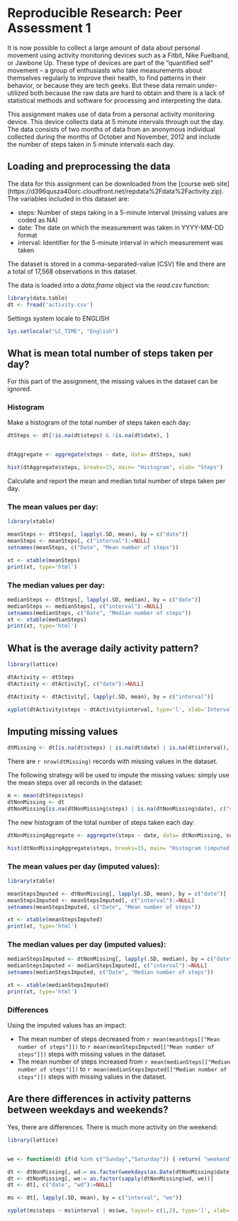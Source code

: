 
# Reproducible Research: Peer Assessment 1

It is now possible to collect a large amount of data about personal movement using activity monitoring devices such as a Fitbit, Nike Fuelband, or Jawbone Up. These type of devices are part of the “quantified self” movement – a group of enthusiasts who take measurements about themselves regularly to improve their health, to find patterns in their behavior, or because they are tech geeks. But these data remain under-utilized both because the raw data are hard to obtain and there is a lack of statistical methods and software for processing and interpreting the data.

This assignment makes use of data from a personal activity monitoring device. This device collects data at 5 minute intervals through out the day. The data consists of two months of data from an anonymous individual collected during the months of October and November, 2012 and include the number of steps taken in 5 minute intervals each day.


## Loading and preprocessing the data

The data for this assignment can be downloaded from the [course web site]
(https://d396qusza40orc.cloudfront.net/repdata%2Fdata%2Factivity.zip). 
The variables included in this dataset are:

* steps: Number of steps taking in a 5-minute interval (missing values are coded as NA)
* date: The date on which the measurement was taken in YYYY-MM-DD format
* interval: Identifier for the 5-minute interval in which measurement was taken

The dataset is stored in a comma-separated-value (CSV) file and there are a total
of 17,568 observations in this dataset. 

The data is loaded into a *data.frame* object via the *read.csv* function:
```{r, echo=TRUE}
library(data.table)
dt <- fread('activity.csv')
```

Settings system locale to ENGLISH 
```{r, echo=TRUE}
Sys.setlocale("LC_TIME", "English")
```

## What is mean total number of steps taken per day?

For this part of the assignment, the missing values in the dataset can be ignored.

### Histogram

Make a histogram of the total number of steps taken each day:

```{r, echo=TRUE}
dtSteps <- dt[!is.na(dt$steps) & !is.na(dt$date), ]


dtAggregate <- aggregate(steps ~ date, data= dtSteps, sum)

hist(dtAggregate$steps, breaks=15, main= "Histogram", xlab= "Steps")
```

Calculate and report the mean and median total number of steps taken per day.

### The mean values per day: 

```{r, echo=TRUE, results='asis'}
library(xtable)

meanSteps <- dtSteps[, lapply(.SD, mean), by = c("date")]
meanSteps <- meanSteps[, c("interval"):=NULL]
setnames(meanSteps, c("Date", "Mean number of steps"))

xt <- xtable(meanSteps)
print(xt, type='html')
```

### The median values per day: 

```{r, echo=TRUE, results='asis'}
medianSteps <- dtSteps[, lapply(.SD, median), by = c("date")]
medianSteps <- medianSteps[, c("interval"):=NULL]
setnames(medianSteps, c("Date", "Median number of steps"))
xt <- xtable(medianSteps)
print(xt, type='html')
```


## What is the average daily activity pattern?

```{r, echo=TRUE}
library(lattice)

dtActivity <- dtSteps
dtActivity <- dtActivity[, c("date"):=NULL]

dtActivity <- dtActivity[, lapply(.SD, mean), by = c("interval")]

xyplot(dtActivity$steps ~ dtActivity$interval, type='l', xlab='Interval', ylab='Number of steps')
```


## Imputing missing values

```{r, echo=TRUE}
dtMissing <- dt[is.na(dt$steps) | is.na(dt$date) | is.na(dt$interval), ]
```

There are `r nrow(dtMissing)` records with missing values in the dataset.

The following strategy will be used to impute the missing values: simply use the
mean steps over all records in the dataset:

```{r, echo=TRUE}
m <- mean(dtSteps$steps)
dtNonMissing <- dt
dtNonMissing[is.na(dtNonMissing$steps) | is.na(dtNonMissing$date), c("steps")] <- as.integer(m)
```

The new histogram of the total number of steps taken each day:

```{r, echo=TRUE}
dtNonMissingAggregate <- aggregate(steps ~ date, data= dtNonMissing, sum)

hist(dtNonMissingAggregate$steps, breaks=15, main= "Histogram (imputed values)", xlab= "Steps")
```

### The mean values per day  (imputed values): 

```{r, echo=TRUE, results='asis'}
library(xtable)

meanStepsImputed <- dtNonMissing[, lapply(.SD, mean), by = c("date")]
meanStepsImputed <- meanStepsImputed[, c("interval"):=NULL]
setnames(meanStepsImputed, c("Date", "Mean number of steps"))

xt <- xtable(meanStepsImputed)
print(xt, type='html')
```

### The median values per day (imputed values): 

```{r, echo=TRUE, results='asis'}
medianStepsImputed <- dtNonMissing[, lapply(.SD, median), by = c("date")]
medianStepsImputed <- medianStepsImputed[, c("interval"):=NULL]
setnames(medianStepsImputed, c("Date", "Median number of steps"))

xt <- xtable(medianStepsImputed)
print(xt, type='html')
```

### Differences

Using the imputed values has an impact: 

* The mean number of steps decreased from
`r mean(meanSteps[["Mean number of steps"]])` to `r mean(meanStepsImputed[["Mean number of steps"]])` steps with missing values in the dataset. 
* The mean number of steps increased from
`r mean(medianSteps[["Median number of steps"]])` to `r mean(medianStepsImputed[["Median number of steps"]])` steps with missing values in the dataset. 

## Are there differences in activity patterns between weekdays and weekends?


Yes, there are differences. There is much more activity on the weekend:

```{r, echo=TRUE}
library(lattice)


we <- function(d) if(d %in% c("Sunday","Saturday")) { return( "weekend") } else {return ("weekday")}

dt <- dtNonMissing[, wd:= as.factor(weekdays(as.Date(dtNonMissing$date, format="%Y-%m-%d"))) ]
dt <- dtNonMissing[, we:= as.factor(sapply(dtNonMissing$wd, we))]
dt <- dt[, c("date", "wd"):=NULL]

ms <- dt[, lapply(.SD, mean), by = c("interval", "we")]

xyplot(ms$steps ~ ms$interval | ms$we, layout= c(1,2), type='l', xlab='Interval', ylab='Number of steps')
```